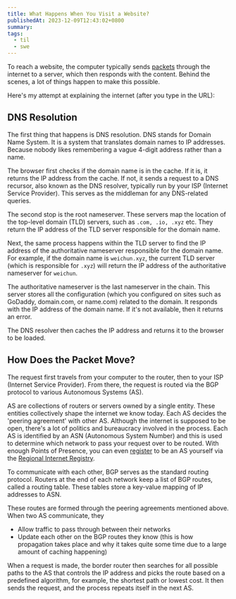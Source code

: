 ```yaml
---
title: What Happens When You Visit a Website?
publishedAt: 2023-12-09T12:43:02+0800
summary:
tags:
  - til
  - swe
---
```


To reach a website, the computer typically sends [packets](https://www.cloudflare.com/learning/network-layer/what-is-a-packet/) through the internet to a server, which then responds with the content.
Behind the scenes, a lot of things happen to make this possible.

Here's my attempt at explaining the internet (after you type in the URL):

## DNS Resolution

The first thing that happens is DNS resolution. DNS stands for Domain Name System.
It is a system that translates domain names to IP addresses. Because nobody likes remembering a vague 4-digit address rather than a name.

The browser first checks if the domain name is in the cache. If it is, it returns the IP address from the cache.
If not, it sends a request to a DNS recursor, also known as the DNS resolver, typically run by your ISP (Internet Service Provider).
This serves as the middleman for any DNS-related queries.

The second stop is the root nameserver. These servers map the location of the top-level domain (TLD) servers, such as `.com, .io, .xyz` etc.
They return the IP address of the TLD server responsible for the domain name.

Next, the same process happens within the TLD server to find the IP address of the authoritative nameserver responsible for the domain name.
For example, if the domain name is `weichun.xyz`, the current TLD server (which is responsible for `.xyz`) will return the IP address of the authoritative nameserver for `weichun`.

The authoritative nameserver is the last nameserver in the chain. This server stores all the configuration (which you configured on sites such as GoDaddy, domain.com, or name.com) related to the domain.
It responds with the IP address of the domain name.
If it's not available, then it returns an error.

The DNS resolver then caches the IP address and returns it to the browser to be loaded.

## How Does the Packet Move?

The request first travels from your computer to the router, then to your ISP (Internet Service Provider).
From there, the request is routed via the BGP protocol to various Autonomous Systems (AS).

AS are collections of routers or servers owned by a single entity. These entities collectively shape the internet we know today.
Each AS decides the 'peering agreement' with other AS. Although the internet is supposed to be open, there's a lot of politics and bureaucracy involved in the process.
Each AS is identified by an ASN (Autonomous System Number) and this is used to determine which network to pass your request over to be routed.
With enough Points of Presence, you can even [register](https://superuser.com/a/1172481) to be an AS yourself via the [Regional Internet Registry](https://en.wikipedia.org/wiki/Regional_Internet_registry).

To communicate with each other, BGP serves as the standard routing protocol.
Routers at the end of each network keep a list of BGP routes, called a routing table.
These tables store a key-value mapping of IP addresses to ASN.

These routes are formed through the peering agreements mentioned above.
When two AS communicate, they

- Allow traffic to pass through between their networks
- Update each other on the BGP routes they know (this is how propagation takes place and why it takes quite some time due to a large amount of caching happening)

When a request is made, the border router then searches for all possible paths to the AS that controls the IP address and picks the route based on
a predefined algorithm, for example, the shortest path or lowest cost. It then sends the request, and the process repeats itself in the next AS.
